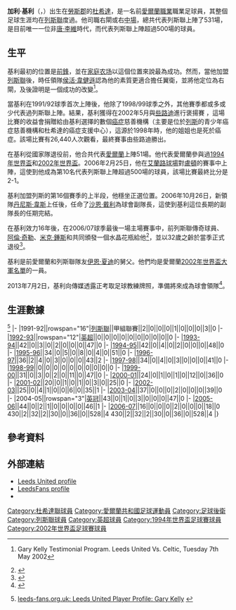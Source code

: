 {{noteTA
|T=zh-hans:加里·凯利;zh-hk:加利·基利;zh-tw:加利·基利;
|G1=足球
|G2=列斯聯
|1=zh-hans:加里·凯利;zh-hk:加利·基利;zh-tw:加利·基利;
|2=zh-hans:凯利;zh-hk:基利;zh-tw:基利;
}}
{{Infobox football biography 2
| playername          = 加利·基利<br />''Gary Kelly''
| image               = 
| caption             = 
| fullname            = Gary Kelly
| dateofbirth         = {{birth date and age|1974|7|9|df=y}}
| cityofbirth         = [[杜希達|杜希達]]
| countryofbirth      = [[愛爾蘭共和國|愛爾蘭]]
| dateofdeath         = 
| cityofdeath         = 
| countryofdeath      = 
| height              = {{height|meters=1.78}}
| position            = [[右閘|右閘]]
| youthyears1         = 1989−1990
| youthclubs1         = [[杜希達聯足球會|杜希達聯]]
| youthyears2         = 1990−1991
| youthclubs2         = [[家庭农场|家庭农场]]
| years1              = 1991−2007
| clubs1              = [[列斯聯足球會|列斯聯]]
| caps1               = 430
| goals1              = 2
| totalcaps           = 430
| totalgoals          = 2
| nationalyears1      = 1992−1994
| nationalteam1       = [[愛爾蘭21歲以下國家足球隊|愛爾蘭U21]]
| nationalcaps1       = 5
| nationalgoals1      = 0
| nationalyears2      = 1994−2003
| nationalteam2       = [[愛爾蘭國家足球隊|愛爾蘭]]
| nationalcaps2       = 52
| nationalgoals2      = 2
| medaltemplates      = 
| club-update         = 
| nationalteam-update = 
}}
'''加利·基利'''（{{lang-en|'''Gary Kelly'''}}，{{bd|1974年|7月9日|catIdx=Kelly, Gary}}）出生在[[勞斯郡|勞斯郡]]的[[杜希達|杜希達]]，是一名前[[愛爾蘭共和國|愛爾蘭]][[職業|職業]]職業足球員，其整個足球生涯均在[[列斯聯足球會|列斯聯]]度過。他司職右閘或右[[中場|中場]]，總共代表列斯聯上陣了531場，是目前唯一一位非[[唐·李維|唐·李維]]時代，而代表列斯聯上陣超過500場的球員。

==生平==
基利最初的位置是[[前鋒_(足球)|前鋒]]，並在[[家庭农场|家庭农场]]以這個位置來說最為成功。然而，當他加盟[[列斯聯足球會|列斯聯]]後，時任領隊[[侯活·韋健遜|侯活·韋健遜]]認為他的素質更適合擔任翼衛，並將他定位為右閘，及後證明是一個成功的改變<ref name=GKTP>{{en}}Gary Kelly Testimonial Program.  Leeds United Vs. Celtic, Tuesday 7th May 2002</ref>。

當基利在1991/92球季首次上陣後，他除了1998/99球季之外，其他賽季都或多或少代表過列斯聯上陣。結果，基利獲得在2002年5月與[[些路迪足球會|些路迪]]進行褒揚賽<!--一般稱為「告別賽」-->，這場比賽的收益會捐贈給由基利選擇的數個[[癌症|癌症]]慈善機構（主要是位於[[列斯|列斯]]的青少年癌症慈善機構和杜希達的癌症支援中心），這源於1998年時，他的姐姐也是死於癌症。該場比賽有26,440人次觀看，最終賽事由些路迪勝出。

在基利從國家隊退役前，他合共代表[[愛爾蘭國家足球隊|愛爾蘭]]上陣51場。他代表愛爾蘭參與過[[1994年世界盃|1994年世界盃]]和[[2002年世界盃|2002年世界盃]]。2006年2月25日，他在[[艾蘭路球場|艾蘭路球場]]對[[盧頓足球會|盧頓]]的賽事中上陣，這使到他成為第10名代表列斯聯上陣超過500場的球員，該場比賽最終比分是2-1。

基利加盟列斯的第16個賽季的上半段，他穩坐正選位置。2006年10月26日，新領隊[[丹尼斯·韋斯|丹尼斯·韋斯]]上任後，任命了[[沙恩·戴利|沙恩·戴利]]為球會副隊長，這使到基利這位長期的副隊長的任期完結。

在基利效力16年後，在2006/07球季最後一場主場賽事中，前列斯聯傳奇球員{{Link-en|保羅·連尼|Paul Reaney}}、[[阿倫·奇勒|阿倫·奇勒]]、[[米克·鍾斯|米克·鍾斯]]和{{Link-en|法蘭·禾靈頓|Frank Worthington}}共同頒發一個水晶花瓶給他<ref>{{en}}{{cite web |url=http://www.leedsunited.com/page/NewsroomDetail/0,,10273~1018589,00.html |title=Farewell Gary |accessdate=2007-04-30 |date=30 April 2007 |publisher=LeedsUnited.com |deadurl=yes |archiveurl=https://web.archive.org/web/20070502021733/http://www.leedsunited.com/page/NewsroomDetail/0,,10273~1018589,00.html |archivedate=2007-05-02 }}</ref>，並以32歲之齡於當季正式退役<ref>{{en}}{{cite web |url=http://www.leedsunited.com/page/NewsroomDetail/0,,10273~1017222,00.html |title=Farewell Kells |accessdate=2007-04-27 |date=27 April 2007 |publisher=LeedsUnited.com |deadurl=yes |archiveurl=https://web.archive.org/web/20070529191226/http://www.leedsunited.com/page/NewsroomDetail/0,,10273~1017222,00.html |archivedate=2007-05-29 }}</ref>。

基利是前愛爾蘭和列斯聯隊友[[伊恩·夏迪|伊恩·夏迪]]的舅父。他們均是愛爾蘭[[2002年世界杯足球赛参赛名单|2002年世界盃大軍名單]]的一員。

2013年7月2日，基利向傳媒透露正考取足球教練牌照，準備將來成為球會領隊<ref>{{cite news |language=en |url=http://www1.skysports.com/news/12040/8801761/ |title=Former Leeds defender Gary Kelly has set his sights on becoming a manager |publisher=''BSkyB'' |date=2 July 2013 |accessdate=8 December 2013 |archive-date=2013-12-11 |archive-url=https://web.archive.org/web/20131211084607/http://www1.skysports.com/news/12040/8801761/ |dead-url=no }}</ref>。

==生涯數據==
<ref>{{en}}[http://www.leeds-fans.org.uk/leeds/players/464.html leeds-fans.org.uk: Leeds United Player Profile: Gary Kelly<!-- Bot generated title -->] {{Wayback|url=http://www.leeds-fans.org.uk/leeds/players/464.html |date=20120515222947 }}</ref>
{{Football player statistics 1|YY}}
{{Football player statistics 2|ENG|YY}}
|-
|1991-92||rowspan="16"|[[列斯聯足球會|列斯聯]]||甲組聯賽||2||0||0||0||1||0||0||0||3||0
|-
|[[1992年至1993年英格蘭超級聯賽|1992-93]]||rowspan="12"|[[英格蘭足球超級聯賽|英超]]||0||0||0||0||0||0||0||0||0||0
|-
|[[1993年至1994年英格蘭超級聯賽|1993-94]]||42||0||3||0||2||0||0||0||47||0
|-
|[[1994年至1995年英格蘭超級聯賽|1994-95]]||42||0||4||0||2||0||0||0||48||0
|-
|[[1995年至1996年英格蘭超級聯賽|1995-96]]||34||0||5||0||8||0||4||0||51||0
|-
|[[1996年至1997年英格蘭超級聯賽|1996-97]]||36||2||4||0||3||0||0||0||43||2
|-
|[[1997年至1998年英格蘭超級聯賽|1997-98]]||34||0||4||0||3||0||0||0||41||0
|-
|[[1998年至1999年英格蘭超級聯賽|1998-99]]||0||0||0||0||0||0||0||0||0||0
|-
|[[1999年至2000年英格蘭超級聯賽|1999-00]]||31||0||3||0||2||0||11||0||47||0
|-
|[[2000年至2001年英格蘭超級聯賽|2000-01]]||24||0||1||0||1||0||12||0||36||0
|-
|[[2001年至2002年英格蘭超級聯賽|2001-02]]||20||0||1||0||1||0||3||0||25||0
|-
|[[2002年至2003年英格蘭超級聯賽|2002-03]]||25||0||4||1||0||0||6||0||35||1
|-
|[[2003年至2004年英格蘭超級聯賽|2003-04]]||37||0||0||0||2||0||0||0||39||0
|-
|2004-05||rowspan="3"|[[英格蘭足球冠軍聯賽|英冠]]||43||0||1||0||3||0||0||0||47||0
|-
|[[2005年至2006年英格蘭足球冠軍聯賽|2005-06]]||44||0||2||1||0||0||0||0||46||1
|-
|[[2006年至2007年英格蘭足球冠軍聯賽|2006-07]]||16||0||0||0||2||0||0||0||18||0
{{Football player statistics 3|1|ENG}}430||2||32||2||30||0||36||0||528||4
{{Football player statistics 5}}430||2||32||2||30||0||36||0||528||4
|}

==參考資料==
{{reflist}}

==外部連結==
*[https://web.archive.org/web/20060516020720/http://www.leedsunited.com/player.asp?plid=146&clid=2&title=Gary+Kelly+Player+Profile&navlid=players Leeds United profile]
*[https://web.archive.org/web/20010226064925/http://www.leedsfans.org.uk/leeds/players/464.html LeedsFans profile]
*{{soccerbase|id=4102|name=Gary Kelly}}

{{1994年世界盃足球賽愛爾蘭參賽名單}}
{{2002年世界盃足球賽愛爾蘭參賽名單}}
{{1993/94年英超PFA年度最佳陣容}}
{{1999-2000年英超PFA年度最佳陣容}}
{{2005/06年英冠PFA年度最佳陣容}}

{{DEFAULTSORT:Kelly, Gary}}
[[Category:杜希達聯球員|Category:杜希達聯球員]]
[[Category:愛爾蘭共和國足球運動員|Category:愛爾蘭共和國足球運動員]]
[[Category:足球後衛|Category:足球後衛]]
[[Category:列斯聯球員|Category:列斯聯球員]]
[[Category:英超球員|Category:英超球員]]
[[Category:1994年世界盃足球賽球員|Category:1994年世界盃足球賽球員]]
[[Category:2002年世界盃足球賽球員|Category:2002年世界盃足球賽球員]]
